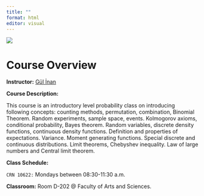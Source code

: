 ```yaml
---
title: ""
format: html
editor: visual
---
```


![](/images/itu_header_2.jpeg)

# Course Overview

**Instructor:** [Gül İnan](https://gulinan.github.io/)

**Course Description:**

<p align="justify">

This course is an introductory level probability class on introducing following concepts: counting methods, permutation, combination, Binomial Theorem. Random experiments, sample space, events. Kolmogorov axioms, conditional probability, Bayes theorem. Random variables, discrete density functions, continuous density functions. Definition and properties of expectations. Variance. Moment generating functions. Special discrete and continuous distributions. Limit theorems, Chebyshev inequality. Law of large numbers and Central limit theorem.

<p>

**Class Schedule:**

`CRN 10622:` Mondays between 08:30-11:30 a.m.

**Classroom:** Room D-202 \@ Faculty of Arts and Sciences.
